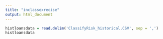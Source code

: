 ```yaml
---
title: "inclassexrecise"
output: html_document
---
```


```r
histloansdata = read.delim('ClassifyRisk_historical.CSV', sep = ',')
histloansdata
```

